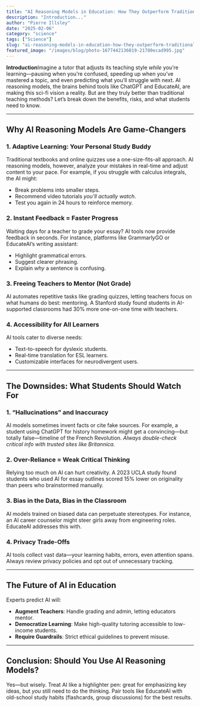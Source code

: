 ```yaml
---
title: "AI Reasoning Models in Education: How They Outperform Traditional Tools"
description: "Introduction..."
author: "Pierre Illsley"
date: "2025-02-06"
category: "science"
tags: ["Science"]
slug: "ai-reasoning-models-in-education-how-they-outperform-traditional-tools"
featured_image: "/images/blog/photo-1677442136019-21780ecad995.jpg"
---
```


**Introduction**Imagine a tutor that adjusts its teaching style *while* you’re learning—pausing when you’re confused, speeding up when you’ve mastered a topic, and even predicting what you’ll struggle with next. AI reasoning models, the brains behind tools like ChatGPT and EducateAI, are making this sci-fi vision a reality. But are they truly better than traditional teaching methods? Let’s break down the benefits, risks, and what students need to know.

---

## **Why AI Reasoning Models Are Game-Changers**

### **1. Adaptive Learning: Your Personal Study Buddy**

Traditional textbooks and online quizzes use a one-size-fits-all approach. AI reasoning models, however, analyze your mistakes in real-time and adjust content to your pace. For example, if you struggle with calculus integrals, the AI might:

- Break problems into smaller steps.
- Recommend video tutorials *you’ll actually watch*.
- Test you again in 24 hours to reinforce memory.

### **2. Instant Feedback = Faster Progress**

Waiting days for a teacher to grade your essay? AI tools now provide feedback in seconds. For instance, platforms like GrammarlyGO or EducateAI’s writing assistant:

- Highlight grammatical errors.
- Suggest clearer phrasing.
- Explain *why* a sentence is confusing.

### **3. Freeing Teachers to Mentor (Not Grade)**

AI automates repetitive tasks like grading quizzes, letting teachers focus on what humans do best: mentoring. A Stanford study found students in AI-supported classrooms had 30% more one-on-one time with teachers.

### **4. Accessibility for All Learners**

AI tools cater to diverse needs:

- Text-to-speech for dyslexic students.
- Real-time translation for ESL learners.
- Customizable interfaces for neurodivergent users.

---

## **The Downsides: What Students Should Watch For**

### **1. “Hallucinations” and Inaccuracy**

AI models sometimes invent facts or cite fake sources. For example, a student using ChatGPT for history homework might get a convincing—but totally false—timeline of the French Revolution. *Always double-check critical info with trusted sites like Britannica.*

### **2. Over-Reliance = Weak Critical Thinking**

Relying too much on AI can hurt creativity. A 2023 UCLA study found students who used AI for essay outlines scored 15% lower on originality than peers who brainstormed manually.

### **3. Bias in the Data, Bias in the Classroom**

AI models trained on biased data can perpetuate stereotypes. For instance, an AI career counselor might steer girls away from engineering roles. EducateAI addresses this with.

### **4. Privacy Trade-Offs**

AI tools collect vast data—your learning habits, errors, even attention spans. Always review privacy policies and opt out of unnecessary tracking.

---

## **The Future of AI in Education**

Experts predict AI will:

- **Augment Teachers**: Handle grading and admin, letting educators mentor.
- **Democratize Learning**: Make high-quality tutoring accessible to low-income students.
- **Require Guardrails**: Strict ethical guidelines to prevent misuse.

---

## **Conclusion: Should You Use AI Reasoning Models?**

Yes—but wisely. Treat AI like a highlighter pen: great for emphasizing key ideas, but *you* still need to do the thinking. Pair tools like EducateAI with old-school study habits (flashcards, group discussions) for the best results.

